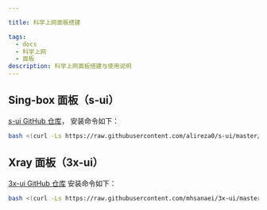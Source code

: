 ```yaml
---

title: 科学上网面板搭建

tags:
  - docs
  - 科学上网
  - 面板
description: 科学上网面板搭建与使用说明
---
```


## Sing-box 面板（s-ui）

[s-ui GitHub 仓库](https://github.com/alireza0/s-ui)，
安装命令如下：

```bash
bash <(curl -Ls https://raw.githubusercontent.com/alireza0/s-ui/master/install.sh)
```

## Xray 面板（3x-ui）

[3x-ui GitHub 仓库](https://github.com/MHSanaei/3x-ui)
安装命令如下：
```bash
bash <(curl -Ls https://raw.githubusercontent.com/mhsanaei/3x-ui/master/install.sh)
```